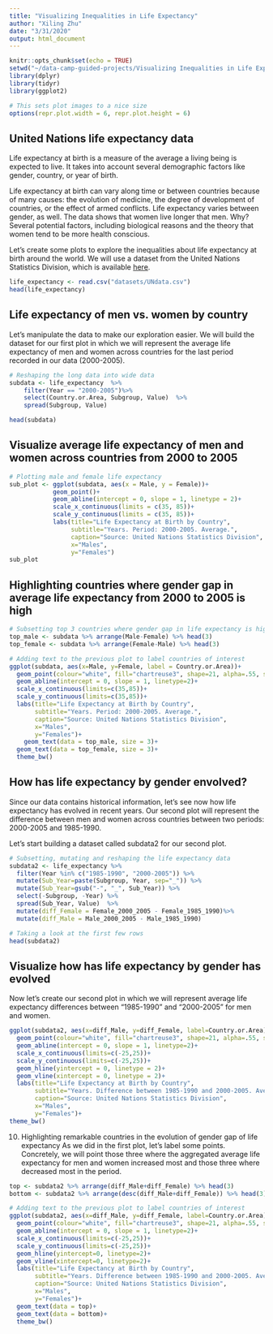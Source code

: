 ```yaml
---
title: "Visualizing Inequalities in Life Expectancy"
author: "Xiling Zhu"
date: "3/31/2020"
output: html_document
---
```


```r
knitr::opts_chunk$set(echo = TRUE)
setwd("~/data-camp-guided-projects/Visualizing Inequalities in Life Expectancy")
library(dplyr)
library(tidyr)
library(ggplot2)

# This sets plot images to a nice size
options(repr.plot.width = 6, repr.plot.height = 6)
```


## United Nations life expectancy data
Life expectancy at birth is a measure of the average a living being is expected to live. It takes into account several demographic factors like gender, country, or year of birth.

Life expectancy at birth can vary along time or between countries because of many causes: the evolution of medicine, the degree of development of countries, or the effect of armed conflicts. Life expectancy varies between gender, as well. The data shows that women live longer that men. Why? Several potential factors, including biological reasons and the theory that women tend to be more health conscious.

Let's create some plots to explore the inequalities about life expectancy at birth around the world. We will use a dataset from the United Nations Statistics Division, which is available [here](http://data.un.org/Data.aspx?d=GenderStat&f=inID:37&c=1,2,3,4,5,6&s=crEngName:asc,sgvEngName:asc,timeEngName:desc&v=1).

```r
life_expectancy <- read.csv("datasets/UNdata.csv")
head(life_expectancy)
```

## Life expectancy of men vs. women by country

Let's manipulate the data to make our exploration easier. We will build the dataset for our first plot in which we will represent the average life expectancy of men and women across countries for the last period recorded in our data (2000-2005).

```r
# Reshaping the long data into wide data
subdata <- life_expectancy  %>% 
    filter(Year == "2000-2005")%>%
    select(Country.or.Area, Subgroup, Value)  %>% 
    spread(Subgroup, Value)

head(subdata)
```

## Visualize average life expectancy of men and women across countries from 2000 to 2005
```r
# Plotting male and female life expectancy
sub_plot <- ggplot(subdata, aes(x = Male, y = Female))+
            geom_point()+
            geom_abline(intercept = 0, slope = 1, linetype = 2)+
            scale_x_continuous(limits = c(35, 85))+
            scale_y_continuous(limits = c(35, 85))+
            labs(title="Life Expectancy at Birth by Country",
                 subtitle="Years. Period: 2000-2005. Average.",
                 caption="Source: United Nations Statistics Division",
                 x="Males",
                 y="Females")
sub_plot
```

## Highlighting countries where gender gap in average life expectancy from 2000 to 2005 is high
```r
# Subsetting top 3 countries where gender gap in life expectancy is high
top_male <- subdata %>% arrange(Male-Female) %>% head(3)
top_female <- subdata %>% arrange(Female-Male) %>% head(3)

# Adding text to the previous plot to label countries of interest
ggplot(subdata, aes(x=Male, y=Female, label = Country.or.Area))+
  geom_point(colour="white", fill="chartreuse3", shape=21, alpha=.55, size=5)+
  geom_abline(intercept = 0, slope = 1, linetype=2)+
  scale_x_continuous(limits=c(35,85))+
  scale_y_continuous(limits=c(35,85))+
  labs(title="Life Expectancy at Birth by Country",
       subtitle="Years. Period: 2000-2005. Average.",
       caption="Source: United Nations Statistics Division",
       x="Males",
       y="Females")+
    geom_text(data = top_male, size = 3)+
  geom_text(data = top_female, size = 3)+
  theme_bw()
```
## How has life expectancy by gender envolved?
Since our data contains historical information, let's see now how life expectancy has evolved in recent years. Our second plot will represent the difference between men and women across countries between two periods: 2000-2005 and 1985-1990.

Let's start building a dataset called subdata2 for our second plot.
```r
# Subsetting, mutating and reshaping the life expectancy data
subdata2 <- life_expectancy %>% 
  filter(Year %in% c("1985-1990", "2000-2005")) %>% 
  mutate(Sub_Year=paste(Subgroup, Year, sep="_")) %>% 
  mutate(Sub_Year=gsub("-", "_", Sub_Year)) %>% 
  select(-Subgroup, -Year) %>%  
  spread(Sub_Year, Value)  %>% 
  mutate(diff_Female = Female_2000_2005 - Female_1985_1990)%>%
  mutate(diff_Male = Male_2000_2005 - Male_1985_1990)

# Taking a look at the first few rows
head(subdata2)
```
## Visualize how has life expectancy by gender has evolved
Now let's create our second plot in which we will represent average life expectancy differences between "1985-1990" and "2000-2005" for men and women.
```r
ggplot(subdata2, aes(x=diff_Male, y=diff_Female, label=Country.or.Area))+
  geom_point(colour="white", fill="chartreuse3", shape=21, alpha=.55, size=5)+
  geom_abline(intercept = 0, slope = 1, linetype=2)+
  scale_x_continuous(limits=c(-25,25))+
  scale_y_continuous(limits=c(-25,25))+
  geom_hline(yintercept = 0, linetype = 2)+
  geom_vline(xintercept = 0, linetype = 2)+
  labs(title="Life Expectancy at Birth by Country",
       subtitle="Years. Difference between 1985-1990 and 2000-2005. Average.",
       caption="Source: United Nations Statistics Division",
       x="Males",
       y="Females")+
theme_bw()
```
10. Highlighting remarkable countries in the evolution of gender gap of life expectancy
As we did in the first plot, let's label some points. Concretely, we will point those three where the aggregated average life expectancy for men and women increased most and those three where decreased most in the period.
```r
top <- subdata2 %>% arrange(diff_Male+diff_Female) %>% head(3)
bottom <- subdata2 %>% arrange(desc(diff_Male+diff_Female)) %>% head(3)

# Adding text to the previous plot to label countries of interest
ggplot(subdata2, aes(x=diff_Male, y=diff_Female, label=Country.or.Area), guide=FALSE)+
  geom_point(colour="white", fill="chartreuse3", shape=21, alpha=.55, size=5)+
  geom_abline(intercept = 0, slope = 1, linetype=2)+
  scale_x_continuous(limits=c(-25,25))+
  scale_y_continuous(limits=c(-25,25))+
  geom_hline(yintercept=0, linetype=2)+
  geom_vline(xintercept=0, linetype=2)+
  labs(title="Life Expectancy at Birth by Country",
       subtitle="Years. Difference between 1985-1990 and 2000-2005. Average.",
       caption="Source: United Nations Statistics Division",
       x="Males",
       y="Females")+
  geom_text(data = top)+
  geom_text(data = bottom)+
  theme_bw()
```

